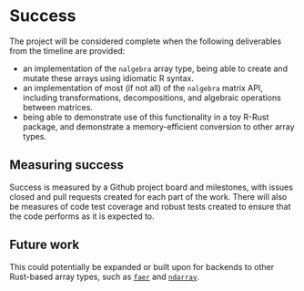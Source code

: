 # Success
<!--
Projects should have a definition of done that is measurable, and a
thorough understanding going in of what the risks are to delivery
-->

The project will be considered complete when the following deliverables from the timeline are provided:

- an implementation of the `nalgebra` array type, being able to create and mutate these arrays using idiomatic R syntax.
- an implementation of most (if not all) of the `nalgebra` matrix API, including transformations, decompositions, and algebraic operations between matrices.
- being able to demonstrate use of this functionality in a toy R-Rust package, and demonstrate a memory-efficient conversion to other array types.

## Measuring success
<!--
How will we know when success is achieved, what markers can we use
along the way
-->
Success is measured by a Github project board and milestones, with issues closed and pull requests created for each part of the work. 
There will also be measures of code test coverage and robust tests created to ensure that the code performs as it is expected to.

## Future work
<!--
How could this be extended / developed in the future by yourself
and/or the community in general?
-->
This could potentially be expanded or built upon for backends to other Rust-based array types, such as [`faer`](https://github.com/sarah-quinones/faer-rs) and [`ndarray`](https://docs.rs/ndarray/latest/ndarray/).
